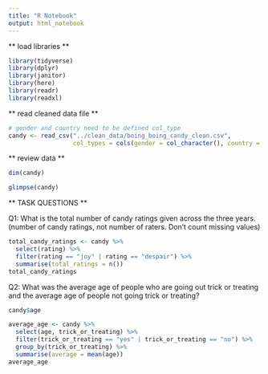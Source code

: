 ```yaml
---
title: "R Notebook"
output: html_notebook
---
```


** load libraries **

```r
library(tidyverse)
library(dplyr)
library(janitor)
library(here)
library(readr)
library(readxl)
```

** read cleaned data file **

```r
# gender and country need to be defined col_type
candy <- read_csv("../clean_data/boing_boing_candy_clean.csv",
                  col_types = cols(gender = col_character(), country = col_character()))
```

** review data **

```r
dim(candy)
```

```r
glimpse(candy)
```

 ** TASK QUESTIONS **
 
Q1: What is the total number of candy ratings given across the three years. (number of candy ratings, not number of raters. Don’t count missing values)

```r
total_candy_ratings <- candy %>%
  select(rating) %>%
  filter(rating == "joy" | rating == "despair") %>%
  summarise(total_ratings = n())
total_candy_ratings
```

Q2: What was the average age of people who are going out trick or treating and the average age of people not going trick or treating?

```r
candy$age
```


```r
average_age <- candy %>%
  select(age, trick_or_treating) %>%
  filter(trick_or_treating == "yes" | trick_or_treating == "no") %>%
  group_by(trick_or_treating) %>%
  summarise(average = mean(age))
average_age
```

